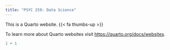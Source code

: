 ```yaml
---
title: "PSYC 259: Data Science"
---
```


This is a Quarto website. {{< fa thumbs-up >}} 

To learn more about Quarto websites visit <https://quarto.org/docs/websites>.

```r
1 + 1
```
